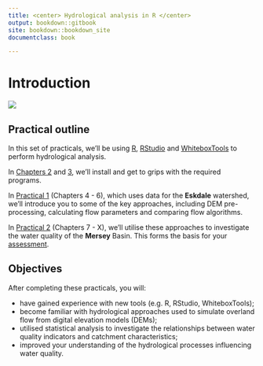 ```yaml
---
title: <center> Hydrological analysis in R </center> 
output: bookdown::gitbook
site: bookdown::bookdown_site
documentclass: book

---
```

# Introduction

![](figures/course-logo.png) 

## Practical outline

In this set of practicals, we'll be using [R](https://www.r-project.org/), [RStudio](https://www.rstudio.com/) and [WhiteboxTools](https://jblindsay.github.io/wbt_book/intro.html) to perform hydrological analysis. 

In [Chapters 2](#Installation) and [3](#R), we'll install and get to grips with the required programs. 

In [Practical 1](#FirstPractical) (Chapters 4 - 6), which uses data for the **Eskdale** watershed, we'll introduce you to some of the key approaches, including DEM pre-processing, calculating flow parameters and comparing flow algorithms. 

In [Practical 2](#SecondPractical) (Chapters 7 - X),  we'll utilise these approaches to investigate the water quality of the **Mersey** Basin. This forms the basis for your [assessment](#Assessment). 

## Objectives

After completing these practicals, you will:

- have gained experience with new tools (e.g. R, RStudio, WhiteboxTools);
- become familiar with hydrological approaches used to simulate overland flow from digital elevation models (DEMs);
- utilised statistical analysis to investigate the relationships between water quality indicators and catchment characteristics; 
- improved your understanding of the hydrological processes influencing water quality.

